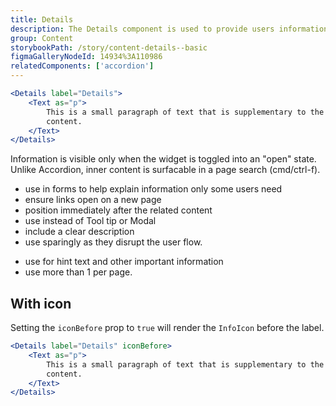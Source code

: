 ```yaml
---
title: Details
description: The Details component is used to provide users information and links that are helpful but not essential for all users to see.
group: Content
storybookPath: /story/content-details--basic
figmaGalleryNodeId: 14934%3A110986
relatedComponents: ['accordion']
---
```


```jsx live
<Details label="Details">
	<Text as="p">
		This is a small paragraph of text that is supplementary to the main page
		content.
	</Text>
</Details>
```

Information is visible only when the widget is toggled into an "open" state. Unlike Accordion, inner content is surfacable in a page search (cmd/ctrl-f).

<DoHeading />

- use in forms to help explain information only some users need
- ensure links open on a new page
- position immediately after the related content
- use instead of Tool tip or Modal
- include a clear description
- use sparingly as they disrupt the user flow.

<DontHeading />

- use for hint text and other important information
- use more than 1 per page.

## With icon

Setting the `iconBefore` prop to `true` will render the `InfoIcon` before the label.

```jsx live
<Details label="Details" iconBefore>
	<Text as="p">
		This is a small paragraph of text that is supplementary to the main page
		content.
	</Text>
</Details>
```
